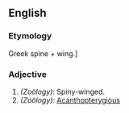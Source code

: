 ==English==

===Etymology===
Greek spine + wing.]

===Adjective===
{{infl|en|adjective}}

#''(Zoölogy):'' Spiny-winged.
#''(Zoölogy):'' [[Acanthopterygious]]